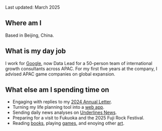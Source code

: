 Last updated: March 2025

## Where am I

Based in Beijing, China.

## What is my day job

I work for [Google](https://about.google/), now Data Lead for a 50-person team of international growth consultants across APAC. For my first five years at the company, I advised APAC game companies on global expansion.

## What else am I spending time on

- Engaging with replies to my [2024 Annual Letter](https://open.substack.com/pub/danieltedesco/p/daniels-2024-annual-letter?r=hpn).
- Turning my life planning tool into a [web app](https://www.lp9.threerulescompany.com).
- Sending daily news analyses on [Underlines News](https://open.substack.com/pub/underlinesnews).
- Preparing for a visit to Fukuoka and the 2025 Fuji Rock Festival.
- Reading [books](/going-deep/books), playing [games](/going-deep/games), and enoying other [art](/going-deep/art).